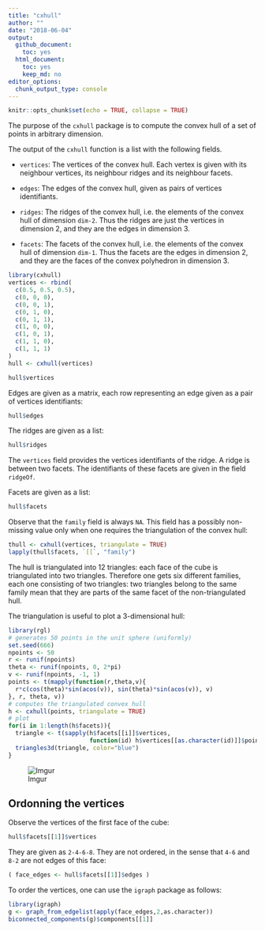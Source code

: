 ```yaml
---
title: "cxhull"
author: ""
date: "2018-06-04"
output:
  github_document:
    toc: yes
  html_document:
    toc: yes
    keep_md: no
editor_options:
  chunk_output_type: console
---
```


```r
knitr::opts_chunk$set(echo = TRUE, collapse = TRUE)
```

The purpose of the `cxhull` package is to compute the convex hull of a set of
points in arbitrary dimension.

The output of the `cxhull` function is a list with the following fields.

- `vertices`: The vertices of the convex hull. Each vertex is given with its
neighbour vertices, its neighbour ridges and its neighbour facets.

- `edges`: The edges of the convex hull, given as pairs of vertices
identifiants.

- `ridges`: The ridges of the convex hull, i.e. the elements of the convex hull
of dimension `dim-2`. Thus the ridges are just the vertices in dimension 2, and
they are the edges in dimension 3.

- `facets`: The facets of the convex hull, i.e. the elements of the convex hull
of dimension `dim-1`. Thus the facets are the edges in dimension 2, and they
are the faces of the convex polyhedron in dimension 3.

```r
library(cxhull)
vertices <- rbind(
  c(0.5, 0.5, 0.5),
  c(0, 0, 0),
  c(0, 0, 1),
  c(0, 1, 0),
  c(0, 1, 1),
  c(1, 0, 0),
  c(1, 0, 1),
  c(1, 1, 0),
  c(1, 1, 1)
)
hull <- cxhull(vertices)
```

```r
hull$vertices
```

Edges are given as a matrix, each row representing an edge given as a pair of
vertices identifiants:

```r
hull$edges
```

The ridges are given as a list:

```r
hull$ridges
```

The `vertices` field provides the vertices identifiants of the ridge.
A ridge is between two facets. The identifiants of these facets are given in
the field `ridgeOf`.

Facets are given as a list:

```r
hull$facets
```

Observe that the `family` field is always `NA`.
This field has a possibly non-missing value only when one requires the
triangulation of the convex hull:

```r
thull <- cxhull(vertices, triangulate = TRUE)
lapply(thull$facets, `[[`, "family")
```

The hull is triangulated into 12 triangles: each face of the cube is
triangulated into two triangles.
Therefore one gets six different families, each one consisting of two
triangles: two triangles belong to the same family mean that they are parts of
the same facet of the non-triangulated hull.

The triangulation is useful to plot a 3-dimensional hull:

```r
library(rgl)
# generates 50 points in the unit sphere (uniformly)
set.seed(666)
npoints <- 50
r <- runif(npoints)
theta <- runif(npoints, 0, 2*pi)
v <- runif(npoints, -1, 1)
points <- t(mapply(function(r,theta,v){
  r*c(cos(theta)*sin(acos(v)), sin(theta)*sin(acos(v)), v)
}, r, theta, v))
# computes the triangulated convex hull
h <- cxhull(points, triangulate = TRUE)
# plot
for(i in 1:length(h$facets)){
  triangle <- t(sapply(h$facets[[i]]$vertices,
                       function(id) h$vertices[[as.character(id)]]$point))
  triangles3d(triangle, color="blue")
}
```

![Imgur](https://i.imgur.com/9Awcfg7.png)


## Ordonning the vertices

Observe the vertices of the first face of the cube:

```r
hull$facets[[1]]$vertices
```

They are given as `2-4-6-8`.
They are not ordered, in the sense that `4-6` and `8-2` are not edges of this
face:

```r
( face_edges <- hull$facets[[1]]$edges )
```

To order the vertices, one can use the `igraph` package as follows:

```r
library(igraph)
g <- graph_from_edgelist(apply(face_edges,2,as.character))
biconnected_components(g)$components[[1]]
```
